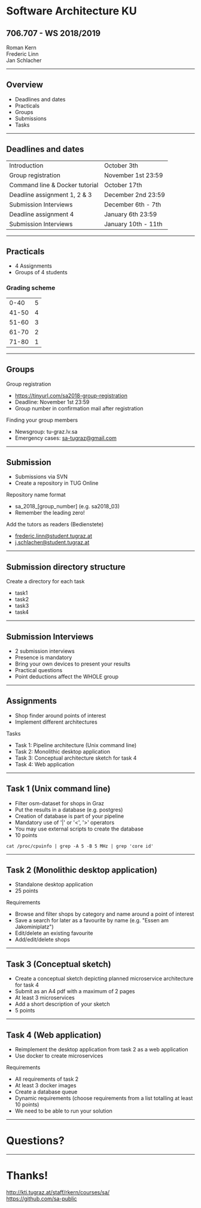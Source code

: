 

<Head>
  <title>Software Architecture KU</title>
</Head>

# Software Architecture KU

## 706.707 - WS 2018/2019

Roman Kern<br />
Frederic Linn<br />
Jan Schlacher<br />

---

## Overview

* Deadlines and dates
* Practicals
* Groups
* Submissions
* Tasks

---

## Deadlines and dates

| | |
|--|--|
| Introduction | October 3th |
| Group registration | November 1st 23:59 |
| Command line & Docker tutorial | October 17th |
| Deadline assignment 1, 2 & 3 | December 2nd 23:59 |
| Submission Interviews | December 6th - 7th |
| Deadline assignment 4 | January 6th 23:59 |
| Submission Interviews | January 10th - 11th |

---

## Practicals

* 4 Assignments
* Groups of 4 students

### Grading scheme
| | |
|--|--|
| 0-40 | 5 |
| 41-50 | 4 |
| 51-60 | 3 |
| 61-70 | 2 |
| 71-80 | 1 |

---

## Groups

Group registration
* <https://tinyurl.com/sa2018-group-registration>
* Deadline: November 1st 23:59
* Group number in confirmation mail after registration

Finding your group members
* Newsgroup: tu-graz.lv.sa
* Emergency cases: sa-tugraz@gmail.com


---

## Submission

* Submissions via SVN
* Create a repository in TUG Online

Repository name format

* sa\_2018\_[group_number] (e.g. sa2018\_03)
* Remember the leading zero!

Add the tutors as readers (Bedienstete)

* frederic.linn@student.tugraz.at
* j.schlacher@student.tugraz.at

---

## Submission directory structure

Create a directory for each task

* task1
* task2
* task3
* task4

---

## Submission Interviews

* 2 submission interviews
* Presence is mandatory
* Bring your own devices to present your results
* Practical questions
* Point deductions affect the WHOLE group

---

## Assignments

* Shop finder around points of interest
* Implement different architectures

Tasks

* Task 1: Pipeline architecture (Unix command line)
* Task 2: Monolithic desktop application
* Task 3: Conceptual architecture sketch for task 4
* Task 4: Web application

---

## Task 1 (Unix command line)

* Filter osm-dataset for shops in Graz
* Put the results in a database (e.g. postgres)
* Creation of database is part of your pipeline
* Mandatory use of '|' or '<', '>' operators
* You may use external scripts to create the database
* 10 points

```
cat /proc/cpuinfo | grep -A 5 -B 5 MHz | grep 'core id'
```

---

## Task 2 (Monolithic desktop application)

* Standalone desktop application
* 25 points

Requirements
* Browse and filter shops by category and name around a point of interest
* Save a search for later as a favourite by name (e.g. "Essen am Jakominiplatz")
* Edit/delete an existing favourite
* Add/edit/delete shops

---

## Task 3 (Conceptual sketch)

* Create a conceptual sketch depicting planned microservice architecture for task 4
* Submit as an A4 pdf with a maximum of 2 pages
* At least 3 microservices
* Add a short description of your sketch
* 5 points

---

## Task 4 (Web application)

* Reimplement the desktop application from task 2 as a web application
* Use docker to create microservices

Requirements

* All requirements of task 2
* At least 3 docker images
* Create a database queue
* Dynamic requirements (choose requirements from a list totalling at least 10 points)
* We need to be able to run your solution

---

# Questions?

---

# Thanks!

<http://kti.tugraz.at/staff/rkern/courses/sa/><br />
<https://github.com/sa-public>
